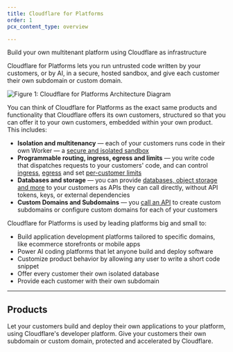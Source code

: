 ```yaml
---
title: Cloudflare for Platforms
order: 1
pcx_content_type: overview

---
```



<Description>

Build your own multitenant platform using Cloudflare as infrastructure
</Description>

Cloudflare for Platforms lets you run untrusted code written by your customers, or by AI, in a secure, hosted sandbox, and give each customer their own subdomain or custom domain.

![Figure 1: Cloudflare for Platforms Architecture Diagram](~/assets/images/reference-architecture/programmable-platforms/programmable-platforms-2.svg)

You can think of Cloudflare for Platforms as the exact same products and functionality that Cloudflare offers its own customers, structured so that you can offer it to your own customers, embedded within your own product. This includes:

- **Isolation and multitenancy** — each of your customers runs code in their own Worker — a [secure and isolated sandbox](/workers/reference/how-workers-works/)
- **Programmable routing, ingress, egress and limits** — you write code that dispatches requests to your customers' code, and can control [ingress](/cloudflare-for-platforms/workers-for-platforms/get-started/dynamic-dispatch/), [egress](/cloudflare-for-platforms/workers-for-platforms/configuration/outbound-workers/) and set [per-customer limits](/cloudflare-for-platforms/workers-for-platforms/configuration/custom-limits/)
- **Databases and storage** — you can provide [databases, object storage and more](/workers/runtime-apis/bindings/) to your customers as APIs they can call directly, without API tokens, keys, or external dependencies
- **Custom Domains and Subdomains** — you [call an API](/cloudflare-for-platforms/cloudflare-for-saas/) to create custom subdomains or configure custom domains for each of your customers

Cloudflare for Platforms is used by leading platforms big and small to:

- Build application development platforms tailored to specific domains, like ecommerce storefronts or mobile apps
- Power AI coding platforms that let anyone build and deploy software
- Customize product behavior by allowing any user to write a short code snippet
- Offer every customer their own isolated database
- Provide each customer with their own subdomain

***

## Products

<Feature header="Workers for Platforms" href="/cloudflare-for-platforms/workers-for-platforms/">
Let your customers build and deploy their own applications to your platform, using Cloudflare's developer platform.
</Feature>

<Feature header="Cloudflare for SaaS" href="/cloudflare-for-platforms/cloudflare-for-saas/">
Give your customers their own subdomain or custom domain, protected and accelerated by Cloudflare.
</Feature>
